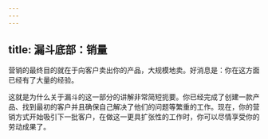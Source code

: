 ```yaml
---
---
---
```

title: 漏斗底部：销量
---




营销的最终目的就在于向客户卖出你的产品，大规模地卖。好消息是：你在这方面已经有了大量的经验。

这就是为什么关于漏斗的这一部分的讲解非常简短扼要。你已经完成了创建一款产品、找到最初的客户并且确保自己解决了他们的问题等繁重的工作。现在，你的营销方式开始吸引下一批客户，在做这一更具扩张性的工作时，你可以尽情享受你的劳动成果了。